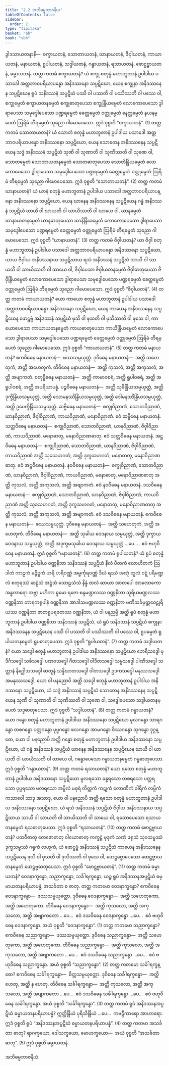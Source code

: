 ```yaml
---
title: "2.2 အဘိဓမ္မဘာဇနီယ"
tableOfContents: false
sidebar:
  order: 2
type: "tipitaka"
basket: "ab"
book: "vbh"
---
```



<DynamicBreadcrumb />

<Division number="155" book="vbh" e="ch" v="30" p="69">

<Paragraph number="542" book="vbh">
ဒွါဒသာယတနာနိ—  စက္ခာယတနံ, သောတာယတနံ, ဃာနာယတနံ, ဇိဝှါယတနံ, ကာယာယတနံ, မနာယတနံ, ရူပါယတနံ, သဒ္ဒါယတနံ, ဂန္ဓာယတနံ, ရသာယတနံ, ဖောဋ္ဌဗ္ဗာယတနံ, ဓမ္မာယတနံ.
</Paragraph>

</Division>
<Division number="156" book="vbh" e="ch" v="30" p="69">

<Paragraph number="543" book="vbh">
တတ္ထ ကတမံ စက္ခာယတနံ? ယံ စက္ခု စတုန္နံ မဟာဘူတာနံ ဥပါဒါယ ပသာဒေါ အတ္တဘာဝပရိယာပန္နော အနိဒဿနော သပ္ပဋိဃော, ယေန စက္ခုနာ အနိဒဿနေန သပ္ပဋိဃေန ရူပံ သနိဒဿနံ သပ္ပဋိဃံ ပဿိ ဝါ ပဿတိ ဝါ ပဿိဿတိ ဝါ ပဿေ ဝါ, စက္ခုမ္ပေတံ စက္ခာယတနမ္ပေတံ စက္ခုဓာတုပေသာ စက္ခုန္ဒြိယမ္ပေတံ လောကောပေသော ဒွါရာပေသာ သမုဒ္ဒေါပေသော ပဏ္ဍရမ္ပေတံ ခေတ္တမ္ပေတံ ဝတ္ထုမ္ပေတံ နေတ္တမ္ပေတံ နယနမ္ပေတံ ဩရိမံ တီရမ္ပေတံ သုညော ဂါမောပေသော. ဣဒံ ဝုစ္စတိ “စက္ခာယတနံ”. (1)
</Paragraph>

</Division>
<Division number="157" book="vbh" e="ch" v="30" p="70">

<Paragraph number="544" book="vbh">
တတ္ထ ကတမံ သောတာယတနံ? ယံ သောတံ စတုန္နံ မဟာဘူတာနံ ဥပါဒါယ ပသာဒေါ အတ္တဘာဝပရိယာပန္နော အနိဒဿနော သပ္ပဋိဃော, ယေန သောတေန အနိဒဿနေန သပ္ပဋိဃေန သဒ္ဒံ အနိဒဿနံ သပ္ပဋိဃံ သုဏိ ဝါ သုဏာတိ ဝါ သုဏိဿတိ ဝါ သုဏေ ဝါ, သောတမ္ပေတံ သောတာယတနမ္ပေတံ သောတဓာတုပေသာ သောတိန္ဒြိယမ္ပေတံ လောကောပေသော ဒွါရာပေသာ သမုဒ္ဒေါပေသော ပဏ္ဍရမ္ပေတံ ခေတ္တမ္ပေတံ ဝတ္ထုမ္ပေတံ ဩရိမံ တီရမ္ပေတံ သုညော ဂါမောပေသော. ဣဒံ ဝုစ္စတိ “သောတာယတနံ”. (2)
</Paragraph>

</Division>
<Division number="158" book="vbh" e="ch" v="30" p="70">

<Paragraph number="545" book="vbh">
တတ္ထ ကတမံ ဃာနာယတနံ? ယံ ဃာနံ စတုန္နံ မဟာဘူတာနံ ဥပါဒါယ ပသာဒေါ အတ္တဘာဝပရိယာပန္နော အနိဒဿနော သပ္ပဋိဃော, ယေန ဃာနေန အနိဒဿနေန သပ္ပဋိဃေန ဂန္ဓံ အနိဒဿနံ သပ္ပဋိဃံ ဃာယိ ဝါ ဃာယတိ ဝါ ဃာယိဿတိ ဝါ ဃာယေ ဝါ, ဃာနမ္ပေတံ ဃာနာယတနမ္ပေတံ ဃာနဓာတုပေသာ ဃာနိန္ဒြိယမ္ပေတံ လောကောပေသော ဒွါရာပေသာ သမုဒ္ဒေါပေသော ပဏ္ဍရမ္ပေတံ ခေတ္တမ္ပေတံ ဝတ္ထုမ္ပေတံ ဩရိမံ တီရမ္ပေတံ သုညော ဂါမောပေသော. ဣဒံ ဝုစ္စတိ “ဃာနာယတနံ”. (3)
</Paragraph>

</Division>
<Division number="159" book="vbh" e="ch" v="30" p="70">

<Paragraph number="546" book="vbh">
တတ္ထ ကတမံ ဇိဝှါယတနံ? ယာ ဇိဝှါ စတုန္နံ မဟာဘူတာနံ ဥပါဒါယ ပသာဒေါ အတ္တဘာဝပရိယာပန္နော အနိဒဿနော သပ္ပဋိဃော, ယာယ ဇိဝှါယ အနိဒဿနာယ သပ္ပဋိဃာယ ရသံ အနိဒဿနံ သပ္ပဋိဃံ သာယိ ဝါ သာယတိ ဝါ သာယိဿတိ ဝါ သာယေ ဝါ, ဇိဝှါပေသာ ဇိဝှါယတနမ္ပေတံ ဇိဝှါဓာတုပေသာ ဇိဝှိန္ဒြိယမ္ပေတံ လောကောပေသော ဒွါရာပေသာ သမုဒ္ဒေါပေသော ပဏ္ဍရမ္ပေတံ ခေတ္တမ္ပေတံ ဝတ္ထုမ္ပေတံ ဩရိမံ တီရမ္ပေတံ သုညော ဂါမောပေသော. ဣဒံ ဝုစ္စတိ “ဇိဝှါယတနံ”. (4)
</Paragraph>

</Division>
<Division number="160" book="vbh" e="ch" v="30" p="70">

<Paragraph number="547" book="vbh">
တတ္ထ ကတမံ ကာယာယတနံ? ယော ကာယော စတုန္နံ မဟာဘူတာနံ ဥပါဒါယ ပသာဒေါ အတ္တဘာဝပရိယာပန္နော အနိဒဿနော သပ္ပဋိဃော, ယေန ကာယေန အနိဒဿနေန သပ္ပဋိဃေန ဖောဋ္ဌဗ္ဗံ အနိဒဿနံ သပ္ပဋိဃံ ဖုသိ ဝါ ဖုသတိ ဝါ ဖုသိဿတိ ဝါ ဖုသေ ဝါ, ကာယောပေသော ကာယာယတနမ္ပေတံ ကာယဓာတုပေသာ ကာယိန္ဒြိယမ္ပေတံ လောကောပေသော ဒွါရာပေသာ သမုဒ္ဒေါပေသော ပဏ္ဍရမ္ပေတံ ခေတ္တမ္ပေတံ ဝတ္ထုမ္ပေတံ ဩရိမံ တီရမ္ပေတံ သုညော ဂါမောပေသော. ဣဒံ ဝုစ္စတိ “ကာယာယတနံ”. (5)
</Paragraph>

</Division>
<Division number="161" book="vbh" e="ch" v="30" p="71">

<Paragraph number="548" book="vbh">
တတ္ထ ကတမံ မနာယတနံ? ဧကဝိဓေန မနာယတနံ—  ဖဿသမ္ပယုတ္တံ.
</Paragraph>

<Paragraph number="549" book="vbh">
ဒုဝိဓေန မနာယတနံ—  အတ္ထိ သဟေတုကံ, အတ္ထိ အဟေတုကံ.
</Paragraph>

<Paragraph number="550" book="vbh">
တိဝိဓေန မနာယတနံ—  အတ္ထိ ကုသလံ, အတ္ထိ အကုသလံ, အတ္ထိ အဗျာကတံ.
</Paragraph>

<Paragraph number="551" book="vbh">
စတုဗ္ဗိဓေန မနာယတနံ—  အတ္ထိ ကာမာဝစရံ, အတ္ထိ ရူပါဝစရံ, အတ္ထိ အရူပါဝစရံ, အတ္ထိ အပရိယာပန္နံ.
</Paragraph>

<Paragraph number="552" book="vbh">
ပဉ္စဝိဓေန မနာယတနံ—  အတ္ထိ သုခိန္ဒြိယသမ္ပယုတ္တံ, အတ္ထိ ဒုက္ခိန္ဒြိယသမ္ပယုတ္တံ, အတ္ထိ သောမနဿိန္ဒြိယသမ္ပယုတ္တံ, အတ္ထိ ဒေါမနဿိန္ဒြိယသမ္ပယုတ္တံ, အတ္ထိ ဥပေက္ခိန္ဒြိယသမ္ပယုတ္တံ.
</Paragraph>

<Paragraph number="553" book="vbh">
ဆဗ္ဗိဓေန မနာယတနံ—  စက္ခုဝိညာဏံ, သောတဝိညာဏံ, ဃာနဝိညာဏံ, ဇိဝှါဝိညာဏံ, ကာယဝိညာဏံ, မနောဝိညာဏံ. ဧဝံ ဆဗ္ဗိဓေန မနာယတနံ.
</Paragraph>

<Paragraph number="554" book="vbh">
သတ္တဝိဓေန မနာယတနံ—  စက္ခုဝိညာဏံ, သောတဝိညာဏံ, ဃာနဝိညာဏံ, ဇိဝှါဝိညာဏံ, ကာယဝိညာဏံ, မနောဓာတု, မနောဝိညာဏဓာတု. ဧဝံ သတ္တဝိဓေန မနာယတနံ.
</Paragraph>

<Paragraph number="555" book="vbh">
အဋ္ဌဝိဓေန မနာယတနံ—  စက္ခုဝိညာဏံ, သောတဝိညာဏံ, ဃာနဝိညာဏံ, ဇိဝှါဝိညာဏံ, ကာယဝိညာဏံ အတ္ထိ သုခသဟဂတံ, အတ္ထိ ဒုက္ခသဟဂတံ, မနောဓာတု, မနောဝိညာဏဓာတု. ဧဝံ အဋ္ဌဝိဓေန မနာယတနံ.
</Paragraph>

<Paragraph number="556" book="vbh">
နဝဝိဓေန မနာယတနံ—  စက္ခုဝိညာဏံ, သောတဝိညာဏံ, ဃာနဝိညာဏံ, ဇိဝှါဝိညာဏံ, ကာယဝိညာဏံ, မနောဓာတု, မနောဝိညာဏဓာတု အတ္ထိ ကုသလံ, အတ္ထိ အကုသလံ, အတ္ထိ အဗျာကတံ. ဧဝံ နဝဝိဓေန မနာယတနံ.
</Paragraph>

<Paragraph number="557" book="vbh">
ဒသဝိဓေန မနာယတနံ—  စက္ခုဝိညာဏံ, သောတဝိညာဏံ, ဃာနဝိညာဏံ, ဇိဝှါဝိညာဏံ, ကာယဝိညာဏံ အတ္ထိ သုခသဟဂတံ, အတ္ထိ ဒုက္ခသဟဂတံ, မနောဓာတု, မနောဝိညာဏဓာတု အတ္ထိ ကုသလံ, အတ္ထိ အကုသလံ, အတ္ထိ အဗျာကတံ. ဧဝံ ဒသဝိဓေန မနာယတနံ.
</Paragraph>

<Paragraph number="558" book="vbh">
ဧကဝိဓေန မနာယတနံ—  ဖဿသမ္ပယုတ္တံ.
</Paragraph>

<Paragraph number="559" book="vbh">
ဒုဝိဓေန မနာယတနံ—  အတ္ထိ သဟေတုကံ, အတ္ထိ အဟေတုကံ.
</Paragraph>

<Paragraph number="560" book="vbh">
တိဝိဓေန မနာယတနံ—  အတ္ထိ သုခါယ ဝေဒနာယ သမ္ပယုတ္တံ, အတ္ထိ ဒုက္ခာယ ဝေဒနာယ သမ္ပယုတ္တံ, အတ္ထိ အဒုက္ခမသုခါယ ဝေဒနာယ သမ္ပယုတ္တံ …ပေ… . ဧဝံ ဗဟုဝိဓေန မနာယတနံ. ဣဒံ ဝုစ္စတိ “မနာယတနံ”. (6)
</Paragraph>

</Division>
<Division number="162" book="vbh" e="ch" v="30" p="72">

<Paragraph number="561" book="vbh">
တတ္ထ ကတမံ ရူပါယတနံ? ယံ ရူပံ စတုန္နံ မဟာဘူတာနံ ဥပါဒါယ ဝဏ္ဏနိဘာ သနိဒဿနံ သပ္ပဋိဃံ နီလံ ပီတကံ လောဟိတကံ ဩဒါတံ ကာဠကံ မဉ္ဇိဋ္ဌကံ ဟရိ ဟရိဝဏ္ဏံ အမ္ဗင်္ကုရဝဏ္ဏံ ဒီဃံ ရဿံ အဏုံ ထူလံ ဝဋ္ဋံ ပရိမဏ္ဍလံ စတုရဿံ ဆဠံသံ အဋ္ဌံသံ သောဠသံသံ နိန္နံ ထလံ ဆာယာ အာတပေါ အာလောကော အန္ဓကာရော အဗ္ဘာ မဟိကာ ဓူမော ရဇော စန္ဒမဏ္ဍလဿ ဝဏ္ဏနိဘာ သူရိယမဏ္ဍလဿ ဝဏ္ဏနိဘာ တာရကရူပါနံ ဝဏ္ဏနိဘာ အာဒါသမဏ္ဍလဿ ဝဏ္ဏနိဘာ မဏိသင်္ခမုတ္တဝေဠုရိယဿ ဝဏ္ဏနိဘာ ဇာတရူပရဇတဿ ဝဏ္ဏနိဘာ, ယံ ဝါ ပနညမ္ပိ အတ္ထိ ရူပံ စတုန္နံ မဟာဘူတာနံ ဥပါဒါယ ဝဏ္ဏနိဘာ သနိဒဿနံ သပ္ပဋိဃံ, ယံ ရူပံ သနိဒဿနံ သပ္ပဋိဃံ စက္ခုနာ အနိဒဿနေန သပ္ပဋိဃေန ပဿိ ဝါ ပဿတိ ဝါ ပဿိဿတိ ဝါ ပဿေ ဝါ, ရူပမ္ပေတံ ရူပါယတနမ္ပေတံ ရူပဓာတုပေသာ. ဣဒံ ဝုစ္စတိ “ရူပါယတနံ”. (7)
</Paragraph>

</Division>
<Division number="163" book="vbh" e="ch" v="30" p="72">

<Paragraph number="562" book="vbh">
တတ္ထ ကတမံ သဒ္ဒါယတနံ? ယော သဒ္ဒေါ စတုန္နံ မဟာဘူတာနံ ဥပါဒါယ အနိဒဿနော သပ္ပဋိဃော ဘေရိသဒ္ဒေါ မုဒိင်္ဂသဒ္ဒေါ သင်္ခသဒ္ဒေါ ပဏဝသဒ္ဒေါ ဂီတသဒ္ဒေါ ဝါဒိတသဒ္ဒေါ သမ္မသဒ္ဒေါ ပါဏိသဒ္ဒေါ သတ္တာနံ နိဂ္ဃေါသသဒ္ဒေါ ဓာတူနံ သန္နိဃာတသဒ္ဒေါ ဝါတသဒ္ဒေါ ဥဒကသဒ္ဒေါ မနုဿသဒ္ဒေါ အမနုဿသဒ္ဒေါ, ယော ဝါ ပနညောပိ အတ္ထိ သဒ္ဒေါ စတုန္နံ မဟာဘူတာနံ ဥပါဒါယ အနိဒဿနော သပ္ပဋိဃော, ယံ သဒ္ဒံ အနိဒဿနံ သပ္ပဋိဃံ သောတေန အနိဒဿနေန သပ္ပဋိဃေန သုဏိ ဝါ သုဏာတိ ဝါ သုဏိဿတိ ဝါ သုဏေ ဝါ, သဒ္ဒေါပေသော သဒ္ဒါယတနမ္ပေတံ သဒ္ဒဓာတုပေသာ. ဣဒံ ဝုစ္စတိ “သဒ္ဒါယတနံ”. (8)
</Paragraph>

</Division>
<Division number="164" book="vbh" e="ch" v="30" p="72">

<Paragraph number="563" book="vbh">
တတ္ထ ကတမံ ဂန္ဓာယတနံ? ယော ဂန္ဓော စတုန္နံ မဟာဘူတာနံ ဥပါဒါယ အနိဒဿနော သပ္ပဋိဃော မူလဂန္ဓော သာရဂန္ဓော တစဂန္ဓော ပတ္တဂန္ဓော ပုပ္ဖဂန္ဓော ဖလဂန္ဓော အာမဂန္ဓော ဝိဿဂန္ဓော သုဂန္ဓော ဒုဂ္ဂန္ဓော, ယော ဝါ ပနညောပိ အတ္ထိ ဂန္ဓော စတုန္နံ မဟာဘူတာနံ ဥပါဒါယ အနိဒဿနော သပ္ပဋိဃော, ယံ ဂန္ဓံ အနိဒဿနံ သပ္ပဋိဃံ ဃာနေန အနိဒဿနေန သပ္ပဋိဃေန ဃာယိ ဝါ ဃာယတိ ဝါ ဃာယိဿတိ ဝါ ဃာယေ ဝါ, ဂန္ဓောပေသော ဂန္ဓာယတနမ္ပေတံ ဂန္ဓဓာတုပေသာ. ဣဒံ ဝုစ္စတိ “ဂန္ဓာယတနံ”. (9)
</Paragraph>

</Division>
<Division number="165" book="vbh" e="ch" v="30" p="73">

<Paragraph number="564" book="vbh">
တတ္ထ ကတမံ ရသာယတနံ? ယော ရသော စတုန္နံ မဟာဘူတာနံ ဥပါဒါယ အနိဒဿနော သပ္ပဋိဃော မူလရသော ခန္ဓရသော တစရသော ပတ္တရသော ပုပ္ဖရသော ဖလရသော အမ္ဗိလံ မဓုရံ တိတ္တကံ ကဋုကံ လောဏိကံ ခါရိကံ လမ္ဗိကံ ကသာဝေါ သာဒု အသာဒု, ယော ဝါ ပနညောပိ အတ္ထိ ရသော စတုန္နံ မဟာဘူတာနံ ဥပါဒါယ အနိဒဿနော သပ္ပဋိဃော, ယံ ရသံ အနိဒဿနံ သပ္ပဋိဃံ ဇိဝှါယ အနိဒဿနာယ သပ္ပဋိဃာယ သာယိ ဝါ သာယတိ ဝါ သာယိဿတိ ဝါ သာယေ ဝါ, ရသောပေသော ရသာယတနမ္ပေတံ ရသဓာတုပေသာ. ဣဒံ ဝုစ္စတိ “ရသာယတနံ”. (10)
</Paragraph>

</Division>
<Division number="166" book="vbh" e="ch" v="30" p="73">

<Paragraph number="565" book="vbh">
တတ္ထ ကတမံ ဖောဋ္ဌဗ္ဗာယတနံ? ပထဝီဓာတု တေဇောဓာတု ဝါယောဓာတု ကက္ခဠံ မုဒုကံ သဏှံ ဖရုသံ သုခသမ္ဖဿံ ဒုက္ခသမ္ဖဿံ ဂရုကံ လဟုကံ, ယံ ဖောဋ္ဌဗ္ဗံ အနိဒဿနံ သပ္ပဋိဃံ ကာယေန အနိဒဿနေန သပ္ပဋိဃေန ဖုသိ ဝါ ဖုသတိ ဝါ ဖုသိဿတိ ဝါ ဖုသေ ဝါ, ဖောဋ္ဌဗ္ဗောပေသော ဖောဋ္ဌဗ္ဗာယတနမ္ပေတံ ဖောဋ္ဌဗ္ဗဓာတုပေသာ. ဣဒံ ဝုစ္စတိ “ဖောဋ္ဌဗ္ဗာယတနံ”. (11)
</Paragraph>

</Division>
<Division number="167" book="vbh" e="ch" v="30" p="73">

<Paragraph number="566" book="vbh">
တတ္ထ ကတမံ ဓမ္မာယတနံ? ဝေဒနာက္ခန္ဓော, သညာက္ခန္ဓော, သင်္ခါရက္ခန္ဓော, ယဉ္စ ရူပံ အနိဒဿနအပ္ပဋိဃံ ဓမ္မာယတနပရိယာပန္နံ, အသင်္ခတာ စ ဓာတု.
</Paragraph>

<Paragraph number="567" book="vbh">
တတ္ထ ကတမော ဝေဒနာက္ခန္ဓော? ဧကဝိဓေန ဝေဒနာက္ခန္ဓော—  ဖဿသမ္ပယုတ္တော. ဒုဝိဓေန ဝေဒနာက္ခန္ဓော—  အတ္ထိ သဟေတုကော, အတ္ထိ အဟေတုကော. တိဝိဓေန ဝေဒနာက္ခန္ဓော—  အတ္ထိ ကုသလော, အတ္ထိ အကုသလော, အတ္ထိ အဗျာကတော …ပေ…  ဧဝံ ဒသဝိဓေန ဝေဒနာက္ခန္ဓော …ပေ…  ဧဝံ ဗဟုဝိဓေန ဝေဒနာက္ခန္ဓော. အယံ ဝုစ္စတိ “ဝေဒနာက္ခန္ဓော”. (1)
</Paragraph>

<Paragraph number="568" book="vbh">
တတ္ထ ကတမော သညာက္ခန္ဓော? ဧကဝိဓေန သညာက္ခန္ဓော—  ဖဿသမ္ပယုတ္တော. ဒုဝိဓေန သညာက္ခန္ဓော—  အတ္ထိ သဟေတုကော, အတ္ထိ အဟေတုကော. တိဝိဓေန သညာက္ခန္ဓော—  အတ္ထိ ကုသလော, အတ္ထိ အကုသလော, အတ္ထိ အဗျာကတော …ပေ…  ဧဝံ ဒသဝိဓေန သညာက္ခန္ဓော …ပေ…  ဧဝံ ဗဟုဝိဓေန သညာက္ခန္ဓော. အယံ ဝုစ္စတိ “သညာက္ခန္ဓော”. (2)
</Paragraph>

<Paragraph number="569" book="vbh">
တတ္ထ ကတမော သင်္ခါရက္ခန္ဓော? ဧကဝိဓေန သင်္ခါရက္ခန္ဓော—  စိတ္တသမ္ပယုတ္တော. ဒုဝိဓေန သင်္ခါရက္ခန္ဓော—  အတ္ထိ ဟေတု, အတ္ထိ န ဟေတု. တိဝိဓေန သင်္ခါရက္ခန္ဓော—  အတ္ထိ ကုသလော, အတ္ထိ အကုသလော, အတ္ထိ အဗျာကတော …ပေ…  ဧဝံ ဒသဝိဓေန သင်္ခါရက္ခန္ဓော …ပေ…  ဧဝံ ဗဟုဝိဓေန သင်္ခါရက္ခန္ဓော. အယံ ဝုစ္စတိ “သင်္ခါရက္ခန္ဓော”. (3)
</Paragraph>

<Paragraph number="570" book="vbh">
တတ္ထ ကတမံ ရူပံ အနိဒဿနအပ္ပဋိဃံ ဓမ္မာယတနပရိယာပန္နံ? ဣတ္ထိန္ဒြိယံ ပုရိသိန္ဒြိယံ …ပေ…  ကဗဠီကာရော အာဟာရော. ဣဒံ ဝုစ္စတိ ရူပံ “အနိဒဿနအပ္ပဋိဃံ ဓမ္မာယတနပရိယာပန္နံ”. (4)
</Paragraph>

<Paragraph number="571" book="vbh">
တတ္ထ ကတမာ အသင်္ခတာ ဓာတု? ရာဂက္ခယော, ဒေါသက္ခယော, မောဟက္ခယော—  အယံ ဝုစ္စတိ “အသင်္ခတာ ဓာတု”. (5)

</Paragraph>
</Division>

<Paragraph number="572" type="center" book="vbh">
ဣဒံ ဝုစ္စတိ ဓမ္မာယတနံ.

  
အဘိဓမ္မဘာဇနီယံ.
</Paragraph>